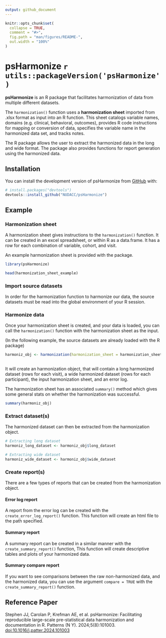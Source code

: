 ```yaml
---
output: github_document
---
```


<!-- README.md is generated from README.Rmd. Please edit that file -->

```r
knitr::opts_chunk$set(
  collapse = TRUE,
  comment = "#>",
  fig.path = "man/figures/README-",
  out.width = "100%"
)
```

# psHarmonize `r utils::packageVersion('psHarmonize')`

<!-- badges: start -->

<!-- badges: end -->

**psHarmonize** is an R package that facilitates harmonization of data from multiple different datasets.

The `harmonization()` function uses a **harmonization sheet** imported from .xlsx format as input into an R function. This sheet catalogs variable names, domains (e.g. clinical, behavioral, outcomes), provides R code instructions for mapping or conversion of data, specifies the variable name in the harmonized data set, and tracks notes.

The R package allows the user to extract the harmonized data in the long and wide format. The package also provides functions for report generation using the harmonized data.

## Installation

You can install the development version of psHarmonize from [GitHub](https://github.com/) with:

``` r
# install.packages("devtools")
devtools::install_github("NUDACC/psHarmonize")
```

## Example

### Harmonization sheet

A harmonization sheet gives instructions to the `harmonization()` function. It can be created in an excel spreadsheet, or within R as a data.frame. It has a row for each combination of variable, cohort, and visit.

An example harmonization sheet is provided with the package.

```r
library(psHarmonize)

head(harmonization_sheet_example)

```

### Import source datasets

In order for the harmonization function to harmonize our data, the source datasets must be read into the global environment of your R session.

### Harmonize data

Once your harmonization sheet is created, and your data is loaded, you can call the `harmonization()` function with the harmonization sheet as the input.

(In the following example, the source datasets are already loaded with the R package)

```r

harmoniz_obj <- harmonization(harmonization_sheet = harmonization_sheet_example)
  
```

It will create an harmonization object, that will contain a long harmonized dataset (rows for each visit), a wide harmonized dataset (rows for each participant), the input harmonization sheet, and an error log.

The harmonization sheet has an associated `summary()` method which gives some general stats on whether the harmonization was successful.

```r

summary(harmoniz_obj)

```

### Extract dataset(s)

The harmonized dataset can then be extracted from the harmonization object.

```r

# Extracting long dataset
harmoniz_long_dataset <- harmoniz_obj$long_dataset

# Extracting wide dataset
harmoniz_wide_dataset <- harmoniz_obj$wide_dataset

```

### Create report(s)

There are a few types of reports that can be created from the harmonization object.

#### Error log report

A report from the error log can be created with the `create_error_log_report()` function. This function will create an html file to the path specified.

#### Summary report

A summary report can be created in a similar manner with the `create_summary_report()` function, This function will create descriptive tables and plots of your harmonized data.

#### Summary compare report

If you want to see comparisons between the raw non-harmonized data, and the harmonized data, you can use the argument `compare = TRUE` with the `create_summary_report()` function.

## Reference Paper

Stephen JJ, Carolan P, Krefman AE, et al. psHarmonize: Facilitating reproducible large-scale pre-statistical data harmonization and documentation in R. Patterns (N Y). 2024;5(8):101003. <doi:10.1016/j.patter.2024.101003>
